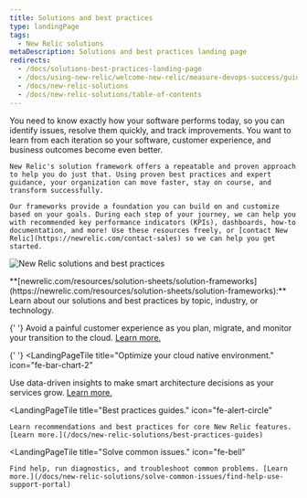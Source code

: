 ```yaml
---
title: Solutions and best practices
type: landingPage
tags:
  - New Relic solutions
metaDescription: Solutions and best practices landing page
redirects:
  - /docs/solutions-best-practices-landing-page
  - /docs/using-new-relic/welcome-new-relic/measure-devops-success/guide-measuring-devops-success
  - /docs/new-relic-solutions
  - /docs/new-relic-solutions/table-of-contents
---
```


<LandingPageHero>
  <HeroContent>
    You need to know exactly how your software performs today, so you can identify issues, resolve them quickly, and track improvements. You want to learn from each iteration so your software, customer experience, and business outcomes become even better.

    New Relic's solution framework offers a repeatable and proven approach to help you do just that. Using proven best practices and expert guidance, your organization can move faster, stay on course, and transform successfully.

    Our frameworks provide a foundation you can build on and customize based on your goals. During each step of your journey, we can help you with recommended key performance indicators (KPIs), dashboards, how-to documentation, and more! Use these resources freely, or [contact New Relic](https://newrelic.com/contact-sales) so we can help you get started.

  </HeroContent>

![New Relic solutions and best practices](./images/solutions-landing-page.png 'New Relic solutions and best practices')

  <figcaption>
    **[newrelic.com/resources/solution-sheets/solution-frameworks](https://newrelic.com/resources/solution-sheets/solution-frameworks):** Learn about our solutions and best practices by topic, industry, or technology.
  </figcaption>
</LandingPageHero>

<LandingPageTileGrid>

{' '}
<LandingPageTile title="Accelerate cloud adoption." icon="fe-cloud">
  Avoid a painful customer experience as you plan, migrate, and monitor your
  transition to the cloud. [Learn
  more.](/docs/new-relic-solutions/new-relic-solutions/plan-your-cloud-adoption/guide-planning-your-cloud-adoption-strategy/)
</LandingPageTile>

{' '}
<LandingPageTile
  title="Optimize your cloud native environment."
  icon="fe-bar-chart-2"
>
  Use data-driven insights to make smart architecture decisions as your services
  grow. [Learn
  more.](/docs/new-relic-solutions/new-relic-solutions/optimize-your-cloud-native-environment)
</LandingPageTile>

  <LandingPageTile
    title="Best practices guides."
    icon="fe-alert-circle"
  >
    Learn recommendations and best practices for core New Relic features. [Learn more.](/docs/new-relic-solutions/best-practices-guides)
  </LandingPageTile>

  <LandingPageTile
    title="Solve common issues."
    icon="fe-bell"
  >
    Find help, run diagnostics, and troubleshoot common problems. [Learn more.](/docs/new-relic-solutions/solve-common-issues/find-help-use-support-portal)
  </LandingPageTile>

</LandingPageTileGrid>
